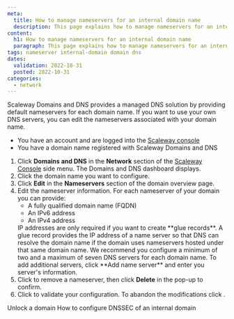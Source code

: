 ```yaml
---
meta:
  title: How to manage nameservers for an internal domain name
  description: This page explains how to manage nameservers for an internal domain name with Scaleway Domains and DNS.
content:
  h1: How to manage nameservers for an internal domain name
  paragraph: This page explains how to manage nameservers for an internal domain name with Scaleway Domains and DNS.
tags: nameserver internal-domain domain dns 
dates:
  validation: 2022-10-31
  posted: 2022-10-31
categories:
  - network
---
```


Scaleway Domains and DNS provides a managed DNS solution by providing default nameservers for each domain name. If you want to use your own DNS servers, you can edit the nameservers associated with your domain name.

<Message type="requirement">

- You have an account and are logged into the [Scaleway console](https://console.scaleway.com) 
- You have a domain name registered with Scaleway Domains and DNS

</Message>

1. Click **Domains and DNS** in the **Network** section of the [Scaleway Console](https://console.scaleway.com) side menu. The Domains and DNS dashboard displays. 
2. Click the domain name you want to configure.
3. Click **Edit** in the **Nameservers** section of the domain overview page. 
4. Edit the nameserver information. For each nameserver of your domain you can provide:
    * A fully qualified domain name (FQDN)
    * An IPv6 address
    * An IPv4 address
    <Message type="tip">
      IP addresses are only required if you want to create **glue records**. A glue record provides the IP address of a name server so that DNS can resolve the domain name if the domain uses nameservers hosted under that same domain name.
    </Message>
    We recommend you configure a minimum of two and a maximum of seven DNS servers for each domain name. To add additional servers, click **Add name server** and enter you server's information. 
5. Click <Icon name="delete" /> to remove a nameserver, then click **Delete** in the pop-up to confirm.
6. Click <Icon name="validate" /> to validate your configuration. To abandon the modifications click <Icon name="cancel" />. 

<Navigation title="See Also">
  <PreviousButton to="/network/domains-and-dns/how-to/unlock-internal-domain/">Unlock a domain</PreviousButton>
  <NextButton to="/network/domains-and-dns/how-to/configure-dnssec-internal-domain/">How to configure DNSSEC of an internal domain</NextButton>
</Navigation>